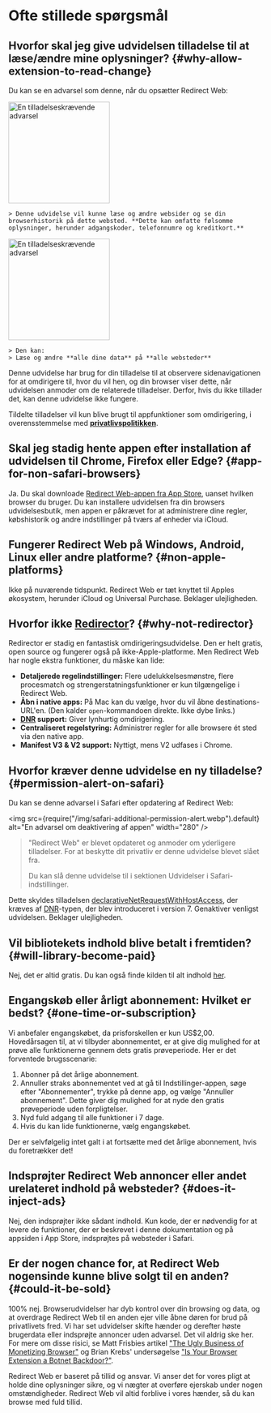 
# Ofte stillede spørgsmål

## Hvorfor skal jeg give udvidelsen tilladelse til at læse/ændre mine oplysninger? {#why-allow-extension-to-read-change}

Du kan se en advarsel som denne, når du opsætter Redirect Web:

<IfBrowserStore stores='appStore'>
    <Image src={PermissionAlertSafari} alt="En tilladelseskrævende advarsel" width="200" margin="0 0 16px 0" hasShadow />

    > Denne udvidelse vil kunne læse og ændre websider og se din browserhistorik på dette websted. **Dette kan omfatte følsomme oplysninger, herunder adgangskoder, telefonnumre og kreditkort.**
</IfBrowserStore>

<IfBrowserStore stores='appStore' includes={false}>
    <Image src={PermissionAlertChrome} alt="En tilladelseskrævende advarsel" height="200" hasRoundedCorners hasShadow margin="0 0 16px 0" />

    > Den kan:  
    > Læse og ændre **alle dine data** på **alle websteder**
</IfBrowserStore>

Denne udvidelse har brug for din tilladelse til at observere sidenavigationen for at omdirigere til, hvor du vil hen, og din browser viser dette, når udvidelsen anmoder om de relaterede tilladelser. Derfor, hvis du ikke tillader det, kan denne udvidelse ikke fungere.

Tildelte tilladelser vil kun blive brugt til appfunktioner som omdirigering, i overensstemmelse med **[privatlivspolitikken](./privacy-policy)**.

## Skal jeg stadig hente appen efter installation af udvidelsen til Chrome, Firefox eller Edge? {#app-for-non-safari-browsers}

Ja. Du skal downloade [Redirect Web-appen fra App Store](https://apps.apple.com/app/id1571283503), uanset hvilken browser du bruger. Du kan installere udvidelsen fra din browsers udvidelsesbutik, men appen er påkrævet for at administrere dine regler, købshistorik og andre indstillinger på tværs af enheder via iCloud.

## Fungerer Redirect Web på Windows, Android, Linux eller andre platforme? {#non-apple-platforms}

Ikke på nuværende tidspunkt. Redirect Web er tæt knyttet til Apples økosystem, herunder iCloud og Universal Purchase. Beklager ulejligheden.

## Hvorfor ikke [Redirector](https://github.com/einaregilsson/Redirector)? {#why-not-redirector}

Redirector er stadig en fantastisk omdirigeringsudvidelse. Den er helt gratis, open source og fungerer også på ikke-Apple-platforme. Men Redirect Web har nogle ekstra funktioner, du måske kan lide:

* **Detaljerede regelindstillinger:** Flere udelukkelsesmønstre, flere procesmatch og strengerstatningsfunktioner er kun tilgængelige i Redirect Web.
* **Åbn i native apps:** På Mac kan du vælge, hvor du vil åbne destinations-URL'en. (Den kalder `open`-kommandoen direkte. Ikke dybe links.)
* **[DNR](https://blog.mozilla.org/addons/2023/05/17/declarativenetrequest-available-in-firefox/) support:** Giver lynhurtig omdirigering.
* **Centraliseret regelstyring:** Administrer regler for alle browsere ét sted via den native app.
* **Manifest V3 & V2 support:** Nyttigt, mens V2 udfases i Chrome.

## Hvorfor kræver denne udvidelse en ny tilladelse? {#permission-alert-on-safari}

Du kan se denne advarsel i Safari efter opdatering af Redirect Web:

<img src={require("/img/safari-additional-permission-alert.webp").default} alt="En advarsel om deaktivering af appen" width="280" />

> "Redirect Web" er blevet opdateret og anmoder om yderligere tilladelser. For at beskytte dit privatliv er denne udvidelse blevet slået fra.
>
> Du kan slå denne udvidelse til i sektionen Udvidelser i Safari-indstillinger.

Dette skyldes tilladelsen [declarativeNetRequestWithHostAccess](https://developer.apple.com/documentation/safariservices/safari_web_extensions/blocking_content_with_your_safari_web_extension), der kræves af [DNR](./rule-settings#type)-typen, der blev introduceret i version 7. Genaktiver venligst udvidelsen. Beklager ulejligheden.

## Vil bibliotekets indhold blive betalt i fremtiden? {#will-library-become-paid}

Nej, det er altid gratis. Du kan også finde kilden til alt indhold [her](https://github.com/mshibanami/redirect-web/tree/main/library).

## Engangskøb eller årligt abonnement: Hvilket er bedst? {#one-time-or-subscription}

Vi anbefaler engangskøbet, da prisforskellen er kun US$2,00.
Hovedårsagen til, at vi tilbyder abonnementet, er at give dig mulighed for at prøve alle funktionerne gennem dets gratis prøveperiode. Her er det forventede brugsscenarie:

1. Abonner på det årlige abonnement.
2. Annuller straks abonnementet ved at gå til Indstillinger-appen, søge efter "Abonnementer", trykke på denne app, og vælge "Annuller abonnement". Dette giver dig mulighed for at nyde den gratis prøveperiode uden forpligtelser.
3. Nyd fuld adgang til alle funktioner i 7 dage.
4. Hvis du kan lide funktionerne, vælg engangskøbet.

Der er selvfølgelig intet galt i at fortsætte med det årlige abonnement, hvis du foretrækker det!

## Indsprøjter Redirect Web annoncer eller andet urelateret indhold på websteder? {#does-it-inject-ads}

Nej, den indsprøjter ikke sådant indhold. Kun kode, der er nødvendig for at levere de funktioner, der er beskrevet i denne dokumentation og på appsiden i App Store, indsprøjtes på websteder i Safari.

## Er der nogen chance for, at Redirect Web nogensinde kunne blive solgt til en anden? {#could-it-be-sold}

100% nej. Browserudvidelser har dyb kontrol over din browsing og data, og at overdrage Redirect Web til en anden ejer ville åbne døren for brud på privatlivets fred. Vi har set udvidelser skifte hænder og derefter høste brugerdata eller indsprøjte annoncer uden advarsel. Det vil aldrig ske her. For mere om disse risici, se Matt Frisbies artikel ["The Ugly Business of Monetizing Browser"](https://mattfrisbie.substack.com/p/the-ugly-business-of-monetizing-browser) og Brian Krebs' undersøgelse ["Is Your Browser Extension a Botnet Backdoor?"](https://krebsonsecurity.com/2021/03/is-your-browser-extension-a-botnet-backdoor/).

Redirect Web er baseret på tillid og ansvar. Vi anser det for vores pligt at holde dine oplysninger sikre, og vi nægter at overføre ejerskab under nogen omstændigheder. Redirect Web vil altid forblive i vores hænder, så du kan browse med fuld tillid.